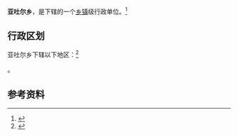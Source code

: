 {{中国乡级行政区|65/29/26/204/000}}

'''亚吐尔乡'''，是{{PRC admin/fullname|65/29/26/204/000|3}}下辖的一个[[乡镇|乡镇]]级行政单位。<ref>{{PRC admin/ref sgc|{{PRC admin/parent|65/29/26/204/000}}}}</ref>

== 行政区划 ==

亚吐尔乡下辖以下地区：<ref>{{PRC admin/ref sgc|65/29/26/204/000}}</ref>

{{PRC admin/children|65/29/26/204/000}}。

== 参考资料 ==

{{reflist}}

{{行政区划小作品}}
{{PRC admin/navcat|65/29/26/204/000}}